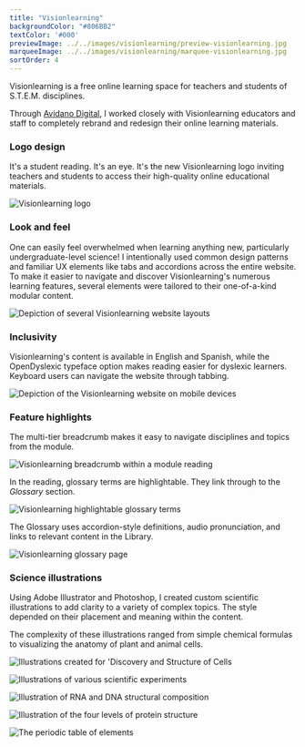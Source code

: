 ```yaml
---
title: "Visionlearning"
backgroundColor: "#806BB2"
textColor: '#000'
previewImage: ../../images/visionlearning/preview-visionlearning.jpg
marqueeImage: ../../images/visionlearning/marquee-visionlearning.jpg
sortOrder: 4
---
```


<IntroBlock>

Visionlearning is a free online learning space for teachers and students of S.T.E.M. disciplines.

</IntroBlock>

<TextBlock>

Through [Avidano Digital](/portfolio/avidano-digital), I worked closely with Visionlearning educators and staff to completely rebrand and redesign their online learning materials.

</TextBlock>

<TextBlock>

### Logo design

It's a student reading. It's an eye. It's the new Visionlearning logo inviting teachers and students to access their high-quality online educational materials.

</TextBlock>

<FigureSingleBlock caption="The new Visionlearning logo">

![Visionlearning logo](../../images/logo-collection/visionlearning.jpg)
    
</FigureSingleBlock>

<TextBlock>

### Look and feel

One can easily feel overwhelmed when learning anything new, particularly undergraduate-level science! I intentionally used common design patterns and familiar UX elements like tabs and accordions across the entire website. To make it easier to navigate and discover Visionlearning's numerous learning features, several elements were tailored to their one-of-a-kind modular content.

</TextBlock>

<FigureSingleBlock lightbox={true}>

![Depiction of several Visionlearning website layouts](../../images/visionlearning/grid-desktop-visionlearning.jpg)
    
</FigureSingleBlock>

<TextBlock>

### Inclusivity

Visionlearning's content is available in English and Spanish, while the OpenDyslexic typeface option makes reading easier for dyslexic learners. Keyboard users can navigate the website through tabbing.

</TextBlock>

<FigureSingleBlock>

![Depiction of the Visionlearning website on mobile devices](../../images/visionlearning/grid-mobile-visionlearning.jpg)
    
</FigureSingleBlock>

<TextBlock>

### Feature highlights

The multi-tier breadcrumb makes it easy to navigate disciplines and topics from the module.

</TextBlock>

<FigureSingleBlock>

![Visionlearning breadcrumb within a module reading ](../../images/visionlearning/project-tour-visionlearning-module-breadcrumb.jpg)
    
</FigureSingleBlock>

<TextBlock>

In the reading, glossary terms are highlightable. They link through to the *Glossary* section.

</TextBlock>

<FigureSingleBlock>

![Visionlearning highlightable glossary terms](../../images/visionlearning/project-tour-visionlearning-glossary-terms.jpg)
    
</FigureSingleBlock>

<TextBlock>

The Glossary uses accordion-style definitions, audio pronunciation, and links to relevant content in the Library.

</TextBlock>

<FigureSingleBlock>

![Visionlearning glossary page](../../images/visionlearning/project-tour-visionlearning-glossary-definition.jpg)
    
</FigureSingleBlock>

<TextBlock>

### Science illustrations

Using Adobe Illustrator and Photoshop, I created custom scientific illustrations to add clarity to a variety of complex topics. The style depended on their placement and meaning within the content.

The complexity of these illustrations ranged from simple chemical formulas to visualizing the anatomy of plant and animal cells.

</TextBlock>

<FigureSingleBlock caption="Illustrations created for 'Discovery and Structure of Cells'">

![Illustrations created for 'Discovery and Structure of Cells](../../images/visionlearning/visionlearning-illustrations-cells.jpg)
    
</FigureSingleBlock>

<FigureSingleBlock caption="Illustrations of various scientific experiments">

![Illustrations of various scientific experiments](../../images/visionlearning/visionlearning-illustrations-experiments.jpg)
    
</FigureSingleBlock>

<FigureSingleBlock caption="RNA and DNA structural composition">

![Illustration of RNA and DNA structural composition](../../images/visionlearning/visionlearning-illustrations-rna-dna.jpg)
    
</FigureSingleBlock>

<FigureSingleBlock caption="Four levels of protein structure">

![Illustration of the four levels of protein structure](../../images/visionlearning/visionlearning-illustrations-protein-structure.jpg)
    
</FigureSingleBlock>

<FigureSingleBlock caption="The periodic table of elements">

![The periodic table of elements](../../images/visionlearning/visionlearning-illustrations-periodic-table.jpg)
    
</FigureSingleBlock>

<LiveProjectLink linkURL="https://visionlearning.com" />